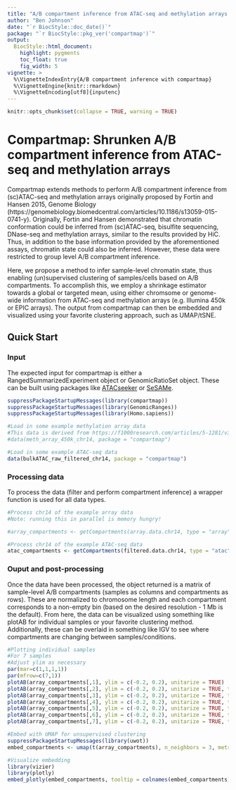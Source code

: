 ```yaml
---
title: "A/B compartment inference from ATAC-seq and methylation arrays with compartmap"
author: "Ben Johnson"
date: "`r BiocStyle::doc_date()`"
package: "`r BiocStyle::pkg_ver('compartmap')`" 
output:
  BiocStyle::html_document:
    highlight: pygments
    toc_float: true
    fig_width: 5
vignette: >
  %\VignetteIndexEntry{A/B compartment inference with compartmap}
  %\VignetteEngine{knitr::rmarkdown}
  %\VignetteEncoding[utf8]{inputenc}
---
```

```r
knitr::opts_chunk$set(collapse = TRUE, warning = TRUE)
```
# Compartmap: Shrunken A/B compartment inference from ATAC-seq and methylation arrays

Compartmap extends methods to perform A/B compartment inference from (sc)ATAC-seq and methylation arrays originally proposed by Fortin and Hansen 2015, Genome Biology (https://genomebiology.biomedcentral.com/articles/10.1186/s13059-015-0741-y). Originally, Fortin and Hansen demonstrated that chromatin conformation could be inferred from (sc)ATAC-seq, bisulfite sequencing, DNase-seq and methylation arrays, similar to the results provided by HiC. Thus, in addition to the base information provided by the aforementioned assays, chromatin state could also be inferred. However, these data were restricted to group level A/B compartment inference.

Here, we propose a method to infer sample-level chromatin state, thus enabling (un)supervised clustering of samples/cells based on A/B compartments. To accomplish this, we employ a shrinkage estimator towards a global or targeted mean, using either chromsome or genome-wide information from ATAC-seq and methylation arrays (e.g. Illumina 450k or EPIC arrays). The output from compartmap can then be embedded and visualized using your favorite clustering approach, such as UMAP/tSNE.

## Quick Start

### Input
The expected input for compartmap is either a RangedSummarizedExperiment object or GenomicRatioSet object. These can be built using packages like [ATACseeker](https://github.com/biobenkj/ATACseeker) or [SeSAMe](https://www.bioconductor.org/packages/devel/bioc/html/sesame.html). 

```r

suppressPackageStartupMessages(library(compartmap))
suppressPackageStartupMessages(library(GenomicRanges))
suppressPackageStartupMessages(library(Homo.sapiens))

#Load in some example methylation array data
#This data is derived from https://f1000research.com/articles/5-1281/v3
#data(meth_array_450k_chr14, package = "compartmap")

#Load in some example ATAC-seq data
data(bulkATAC_raw_filtered_chr14, package = "compartmap")

```

### Processing data

To process the data (filter and perform compartment inference) a wrapper function is used for all data types.

```r

#Process chr14 of the example array data
#Note: running this in parallel is memory hungry!

#array_compartments <- getCompartments(array.data.chr14, type = "array", parallel = FALSE, chrs = "chr14")

#Process chr14 of the example ATAC-seq data
atac_compartments <- getCompartments(filtered.data.chr14, type = "atac", parallel = FALSE, chrs = "chr14")

```

### Ouput and post-processing

Once the data have been processed, the object returned is a matrix of sample-level A/B compartments (samples as columns and compartments as rows). These are normalized to chromosome length and each compartment corresponds to a non-empty bin (based on the desired resolution - 1 Mb is the default). From here, the data can be visualized using something like plotAB for individual samples or your favorite clustering method. Additionally, these can be overlaid in something like IGV to see where compartments are changing between samples/conditions. 

```r

#Plotting individual samples
#For 7 samples
#Adjust ylim as necessary
par(mar=c(1,1,1,1))
par(mfrow=c(7,1))
plotAB(array_compartments[,1], ylim = c(-0.2, 0.2), unitarize = TRUE)
plotAB(array_compartments[,2], ylim = c(-0.2, 0.2), unitarize = TRUE, top.col = "goldenrod")
plotAB(array_compartments[,3], ylim = c(-0.2, 0.2), unitarize = TRUE, top.col = "darkblue")
plotAB(array_compartments[,4], ylim = c(-0.2, 0.2), unitarize = TRUE, top.col = "red")
plotAB(array_compartments[,5], ylim = c(-0.2, 0.2), unitarize = TRUE, top.col = "black")
plotAB(array_compartments[,6], ylim = c(-0.2, 0.2), unitarize = TRUE, top.col = "cyan")
plotAB(array_compartments[,7], ylim = c(-0.2, 0.2), unitarize = TRUE, top.col = "seagreen")

#Embed with UMAP for unsupervised clustering
suppressPackageStartupMessages(library(uwot))
embed_compartments <- umap(t(array_compartments), n_neighbors = 3, metric = "manhattan", n_components = 5, n_trees = 100)

#Visualize embedding
library(vizier)
library(plotly)
embed_plotly(embed_compartments, tooltip = colnames(embed_compartments), show_legend = FALSE)

```
